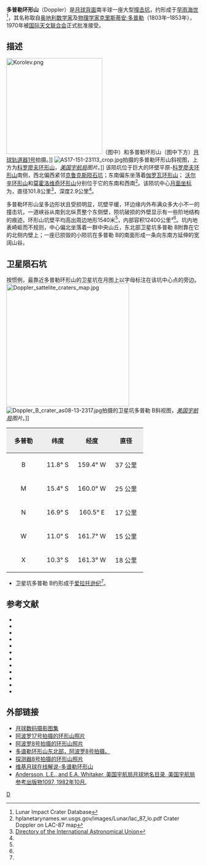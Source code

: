 {{lunar crater data |
 image=Doppler crater 1038_med.jpg|
 caption=[[月球轨道器1号|月球轨道器1号]]拍摄的图像|
 latitude=12.58|
 N_or_S=S|
 longitude=159.84|
 E_or_W=W|
 diameter=101.8公里|
 depth=2.9公里|
 colong=161|
 eponym=[[克里斯蒂安·多普勒|克里斯蒂安·多普勒]]}}
'''多普勒环形山'''（Doppler）是[[月球背面|月球背面]]南半球一座大型[[撞击坑|撞击坑]]，约形成于[[早雨海世|早雨海世]]<ref name=LICD>Lunar Impact Crater Database</ref>，其名称取自[[奥地利|奥地利]][[数学家|数学家]]及[[物理学家|物理学家]][[克里斯蒂安·多普勒|克里斯蒂安·多普勒]]（1803年–1853年），
1970年被[[国际天文联合会|国际天文联合会]]正式批准接受。

==描述==
[[Image:Korolev.png|250px]]（图中）和多普勒环形山（图中下方）[[月球轨道器1号|月球轨道器1号]]拍摄。]]
[[Image:AS17-151-23113_crop.jpg|thumb]]拍摄的多普勒环形山斜视图，上方为[[科罗廖夫环形山|科罗廖夫环形山]]，''[[美国宇航局|美国宇航局]]图片''。]]
该陨坑位于巨大的环壁平原-[[科罗廖夫环形山|科罗廖夫环形山]]南侧，西北偏西紧邻[[克鲁克斯陨石坑|克鲁克斯陨石坑]]；东南偏东坐落着[[伽罗瓦环形山|伽罗瓦环形山]]；
[[沃尔辛环形山|沃尔辛环形山]]和[[莫霍洛维奇环形山|莫霍洛维奇环形山]]分别位于它的东南和西南<ref>hplanetarynames.wr.usgs.gov/images/Lunar/lac_87_lo.pdf Crater Doppler on LAC-87 map</ref>。该陨坑中心[[月面坐标|月面坐标]]为{{Coord|12.58|S|159.84|W|globe:Moon|nogoogle=1|noosm=1}}，直径101.8公里<ref name="IAU">[http://planetarynames.wr.usgs.gov/Feature/1580 Directory of the International Astronomical Union]</ref>，深度2.9公里<ref name="LICD"/>。

多普勒环形山呈多边形状且受损明显，坑壁平缓，环边缘内外布满众多大小不一的撞击坑，一道峡谷从南到北纵贯整个东侧壁，陨坑破损的外壁显示有一些阶地结构的痕迹。环形山坑壁平均高出周边地形1540米<ref name="LICD"/>，内部容积12400公里³<ref name="LICD"/>。坑内地表崎岖而不规则，中心偏北坐落着一群中央山丘，东北部卫星坑多普勒 B附靠在它的北侧内壁上；一座已损毁的小陨坑在多普勒 B的南面形成一条向东南方延伸的宽阔山谷。

==卫星陨石坑==
按惯例，最靠近多普勒环形山的卫星坑在月图上以字母标注在该坑中心点的旁边。
[[Image:Doppler_sattelite_craters_map.jpg|320px]]
[[Image:Doppler_B_crater_as08-13-2317.jpg|thumb]]拍摄的卫星坑多普勒 B斜视图，''[[美国宇航局|美国宇航局]]图片''。]]

{| class="wikitable"
!width="25%" style="background:#eeeeee;" |多普勒 
!width="25%" style="background:#eeeeee;" |纬度
!width="25%" style="background:#eeeeee;" |经度
!width="25%" style="background:#eeeeee;" |直径
|-
|align="center"|B
|align="center"|11.8° S
|align="center"|159.4° W
|align="center"|37 公里
|-
|align="center"|M
|align="center"|15.4° S
|align="center"|160.0° W
|align="center"|25 公里
|-
|align="center"|N
|align="center"|16.9° S
|align="center"|160.5° E
|align="center"|17 公里
|-
|align="center"|W
|align="center"|11.0° S
|align="center"|161.7° W
|align="center"|15 公里
|-
|align="center"|X
|align="center"|10.3° S
|align="center"|161.3° W
|align="center"|18 公里
|}
* 卫星坑多普勒 B约形成于[[爱拉托逊纪|爱拉托逊纪]]<ref name="LICD"/>。{{clear}}
==参考文献==
{{reflist}}
{{refbegin}}
* {{cite book
  | last1 = Andersson
  | first1 = L. E.
  | last2 = Whitaker
  | first2 = E. A.
  | authorlink2 = Ewen Whitaker
  | date = 1982
  | title = [[NASA|NASA]] Catalogue of Lunar Nomenclature
  | publisher = NASA RP-1097
  | ref = harv
  }}
* {{cite web
  | last = Blue
  | first = Jennifer
  | date = July 25, 2007
  | title = Gazetteer of Planetary Nomenclature
  | publisher = [[United_States_Geological_Survey|USGS]]
  | url = http://planetarynames.wr.usgs.gov/
  | accessdate = 2007-08-05
  | ref = harv
  | archive-date = 2018-12-25
  | archive-url = https://web.archive.org/web/20181225170157/https://planetarynames.wr.usgs.gov/
  | dead-url = no
  }}
* {{cite book
  | last1 = Bussey
  | first1 = B.
  | authorlink1 = Ben Bussey
  | last2 = Spudis
  | first2 = P.
  | authorlink2 = Paul Spudis
  | date = 2004
  | title = The Clementine Atlas of the Moon
  | publisher = Cambridge University Press
  | location = New York
  | isbn = 978-0-521-81528-4
  | ref = harv
  }}
* {{cite book
  | last1 = Cocks
  | first1 = Elijah E.
  | last2 = Cocks
  | first2 = Josiah C.
  | date = 1995
  | title = Who's Who on the Moon: A Biographical Dictionary of Lunar Nomenclature
  | url = https://archive.org/details/isbn_9780936389271
  | publisher = Tudor Publishers
  | isbn = 978-0-936389-27-1
  | ref = harv
  }}
* {{cite web
  | last = McDowell
  | first = Jonathan
  | date = July 15, 2007
  | url = http://host.planet4589.org/astro/lunar/
  | title = Lunar Nomenclature
  | publisher = Jonathan's Space Report
  | accessdate = 2007-10-24
  | ref = harv
  | archive-date = 2018-12-25
  | archive-url = https://web.archive.org/web/20181225170156/http://host.planet4589.org/astro/lunar/
  | dead-url = no
  }}
* {{cite journal| last1 = Menzel| first1 = D. H.| last2 = Minnaert| first2 = M.| last3 = Levin| first3 = B.| last4 = Dollfus| first4 = A.| last5 = Bell| first5 = B.| title = Report on Lunar Nomenclature by the Working Group of Commission 17 of the IAU| doi = 10.1007/BF00171763| journal = Space Science Reviews| volume = 12| issue = 2| pages = 136–186| date = 1971| bibcode = 1971SSRv...12..136M| ref = harv}}
* {{cite book
  | first = Patrick
  | last = Moore
  | authorlink = Patrick Moore
  | date = 2001
  | title = On the Moon
  | url = https://archive.org/details/patrickmooreonmo00patr
  | publisher = Sterling Publishing Co.
  | isbn = 978-0-304-35469-6
  | ref = harv
  }}
* {{cite book
  | first = Fred W.
  | last = Price
  | date = 1988
  | title = The Moon Observer's Handbook
  | publisher = Cambridge University Press
  | isbn = 978-0-521-33500-3
  | ref = harv
  }}
* {{cite book
  | last = Rükl
  | first = Antonín
  | authorlink = Antonín Rükl
  | date = 1990
  | title = Atlas of the Moon
  | publisher = Kalmbach Books
  | isbn = 978-0-913135-17-4
  | ref = harv
  }}
* {{cite book
  | last = Webb
  | first = Rev. T. W.
  | authorlink = Thomas William Webb
  | date = 1962
  | title = Celestial Objects for Common Telescopes
  | url = https://archive.org/details/celestialobjects00webb
  | edition = 6th revised
  | publisher = Dover
  | isbn = 978-0-486-20917-3
  | ref = harv
  }}
* {{cite book
  | first = Ewen A.
  | last = Whitaker
  | authorlink = Ewen Whitaker
  | date = 1999
  | title = Mapping and Naming the Moon
  | publisher = Cambridge University Press
  | isbn = 978-0-521-62248-6
  | ref = harv
  }}
* {{cite book
  | first = Peter T.
  | last = Wlasuk
  | date = 2000
  | title = Observing the Moon
  | publisher = Springer
  | isbn = 978-1-85233-193-1
  | ref = harv
 }}
{{refend}}

==外部链接==
*[http://www.lpi.usra.edu/resources/lunar_orbiter/bin/srch_nam.shtml?Doppler%7C0 月球数码摄影图集] {{Wayback|url=http://www.lpi.usra.edu/resources/lunar_orbiter/bin/srch_nam.shtml?Doppler%7C0 |date=20201127013628 }}
*[http://www.lpi.usra.edu/resources/apollo/search/feature/?feature=Doppler 阿波罗17号拍摄的环形山照片] {{Wayback|url=http://www.lpi.usra.edu/resources/apollo/search/feature/?feature=Doppler |date=20201127014933 }}
*[https://web.archive.org/web/20100409015018/http://history.nasa.gov/ap08fj/photos/13-e/med/as08-13-2244.jpg 阿波罗8号拍摄的环形山照片]
*[https://web.archive.org/web/20100409015306/http://history.nasa.gov/ap08fj/photos/13-e/med/as08-13-2317.jpg 多谱勒环形山东北部，阿波罗8号拍摄。]
*[http://mentallandscape.com/C_Zond08_39.jpg 探测器8号拍摄的环形山照片] {{Wayback|url=http://mentallandscape.com/C_Zond08_39.jpg |date=20201127020025 }}
*[http://the-moon.wikispaces.com/Doppler  维基月球在线解说-多谱勒环形山] {{Wayback|url=http://the-moon.wikispaces.com/Doppler |date=20180530151240 }}
*[http://planet4589.org/astro/lunar/RP-1097.pdf Andersson, L.E., and E.A. Whitaker, 美国宇航局月球地名目录, 美国宇航局参考出版物1097, 1982年10月.]{{Wayback|url=http://planet4589.org/astro/lunar/RP-1097.pdf |date=20141006125838 }}

[[Category:月球环形山|D]]
{{月球環形山 (C-F)}}